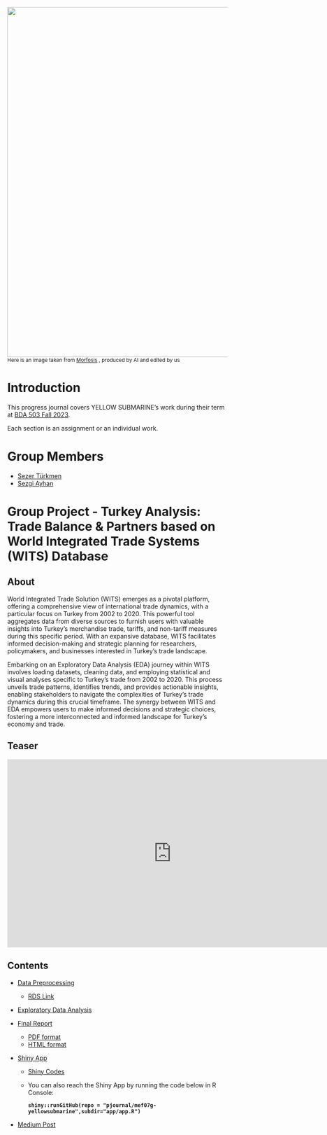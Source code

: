 ![](cover.jpg){fig-align="center" width="800"} <small>Here is an image taken from [Morfosis](https://morfosis.mx/) , produced by AI and edited by us</small>

# Introduction {.unnumbered}

<!-- DO NOT TOUCH THIS PART EXCEPT FILLING YOUR OR YOUR GROUP's NAME -->

This progress journal covers YELLOW SUBMARINE's work during their term at [BDA 503 Fall 2023](https://mef-bda503.github.io/fall23/).

Each section is an assignment or an individual work.

<!-- IF THIS IS A GROUP UNCOMMENT BELOW -->

# Group Members

-   [Sezer Türkmen](https://pjournal.github.io/mef07-sezerlucianturkmen/)\
-   [Sezgi Ayhan](https://pjournal.github.io/mef07-sezgia/)

# Group Project - Turkey Analysis: Trade Balance & Partners based on World Integrated Trade Systems (WITS) Database

## About

World Integrated Trade Solution (WITS) emerges as a pivotal platform, offering a comprehensive view of international trade dynamics, with a particular focus on Turkey from 2002 to 2020. This powerful tool aggregates data from diverse sources to furnish users with valuable insights into Turkey's merchandise trade, tariffs, and non-tariff measures during this specific period. With an expansive database, WITS facilitates informed decision-making and strategic planning for researchers, policymakers, and businesses interested in Turkey's trade landscape.

Embarking on an Exploratory Data Analysis (EDA) journey within WITS involves loading datasets, cleaning data, and employing statistical and visual analyses specific to Turkey's trade from 2002 to 2020. This process unveils trade patterns, identifies trends, and provides actionable insights, enabling stakeholders to navigate the complexities of Turkey's trade dynamics during this crucial timeframe. The synergy between WITS and EDA empowers users to make informed decisions and strategic choices, fostering a more interconnected and informed landscape for Turkey's economy and trade.

## Teaser

::: {style="text-align: center;"}
<iframe width="750" height="430" src="https://www.youtube.com/embed/7osS1YQZPSQ" frameborder="0" allowfullscreen style="display: inline-block;">

</iframe>

</iframe>
:::

## Contents

-   [Data Preprocessing](docs/preprocesseddata.html)

    -   [RDS Link](https://github.com/pjournal/mef07g-yellowsubmarine/blob/main/wits_data.rds)

-   [Exploratory Data Analysis](exploratorydataanalysis.html)

-   [Final Report](finalreport.html)

    -   [PDF format](finalreport.pdf)
    -   [HTML format](finalreport.html)

-   [Shiny App](https://sezerlucianturkmen.shinyapps.io/yellowsubmarine/)

    -   [Shiny Codes](https://github.com/pjournal/mef07g-yellowsubmarine/blob/main/app/app.R)

    -   You can also reach the Shiny App by running the code below in R Console:

        **`shiny::runGitHub(repo = "pjournal/mef07g-yellowsubmarine",subdir="app/app.R")`**

-   [Medium Post](https://medium.com/eda-journal/a-turkey-analysis-trade-balance-partners-based-on-world-integrated-trade-systems-wits-database-ecaf9597204c)
